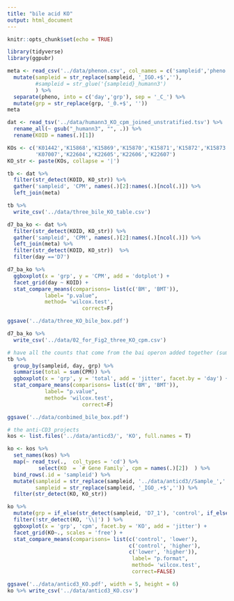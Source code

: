 ```yaml
---
title: "bile acid KO"
output: html_document
---
```


```r
knitr::opts_chunk$set(echo = TRUE)
```

```r
library(tidyverse)
library(ggpubr)
```

```r
meta <- read_csv('../data/phenon.csv', col_names = c('sampleid','pheno')) %>% 
  mutate(sampleid = str_replace(sampleid, '_IGO.+$',''),
         #sampleid = str_glue('{sampleid}_humann3')
         ) %>% 
  separate(pheno, into = c('day','grp'), sep = '_C_') %>% 
  mutate(grp = str_replace(grp, '_0.+$', ''))
meta
```


```r
dat <- read_tsv('../data/humann3_KO_cpm_joined_unstratified.tsv') %>% 
  rename_all(~ gsub("_humann3", "", .)) %>% 
  rename(KOID = names(.)[1])

KOs <- c('K01442','K15868','K15869','K15870','K15871','K15872','K15873','K15874',
         'K07007','K22604','K22605','K22606','K22607')
KO_str <- paste(KOs, collapse = '|')

tb <- dat %>% 
  filter(str_detect(KOID, KO_str)) %>% 
  gather('sampleid', 'CPM', names(.)[2]:names(.)[ncol(.)]) %>% 
  left_join(meta)

tb %>% 
  write_csv('../data/three_bile_KO_table.csv')

d7_ba_ko <- dat %>% 
  filter(str_detect(KOID, KO_str)) %>% 
  gather('sampleid', 'CPM', names(.)[2]:names(.)[ncol(.)]) %>% 
  left_join(meta) %>% 
  filter(str_detect(KOID, KO_str))  %>% 
  filter(day =='D7')
```
```r
d7_ba_ko %>% 
  ggboxplot(x = 'grp', y = 'CPM', add = 'dotplot') +
  facet_grid(day ~ KOID) +
  stat_compare_means(comparisons= list(c('BM', 'BMT')),
            label= "p.value",
            method= 'wilcox.test',
						correct=F) 

ggsave('../data/three_KO_bile_box.pdf')

d7_ba_ko %>% 
  write_csv('../data/02_for_Fig2_three_KO_cpm.csv')
```

```r
# have all the counts that come from the bai operon added together (sum of counts for all genes in bai) and then tested for significance
tb %>% 
  group_by(sampleid, day, grp) %>% 
  summarise(total = sum(CPM)) %>% 
  ggboxplot(x = 'grp', y = 'total', add = 'jitter', facet.by = 'day') +
  stat_compare_means(comparisons= list(c('BM', 'BMT')),
            label= "p.value",
            method= 'wilcox.test',
						correct=F) 

ggsave('../data/conbimed_bile_box.pdf')
```

```r
# the anti-CD3 projects
kos <- list.files('../data/anticd3/', 'KO', full.names = T)

ko <- kos %>% 
  set_names(kos) %>% 
  map(~ read_tsv(.,  col_types = 'cd') %>% 
          select(KO  = `# Gene Family`, cpm = names(.)[2])  ) %>% 
  bind_rows(.id = 'sampleid') %>% 
  mutate(sampleid = str_replace(sampleid, '../data/anticd3//Sample_',''),
         sampleid = str_replace(sampleid, '_IGO_.+$','')) %>% 
  filter(str_detect(KO, KO_str)) 

ko %>% 
  mutate(grp = if_else(str_detect(sampleid, 'D7_1'), 'control', if_else(str_detect(sampleid, 'D7_2'), 'lower', 'higher'))) %>% 
  filter(!str_detect(KO, '\\|') ) %>% 
  ggboxplot(x = 'grp', 'cpm', facet.by = 'KO', add = 'jitter') +
  facet_grid(KO~., scales = 'free') +
  stat_compare_means(comparisons= list(c('control', 'lower'),
                                       c('control', 'higher'),
                                       c('lower', 'higher')),
										label= "p.format",
										method= 'wilcox.test',
										correct=FALSE)

ggsave('../data/anticd3_KO.pdf', width = 5, height = 6) 
ko %>% write_csv('../data/anticd3_KO.csv')
```



